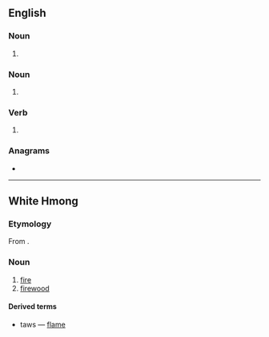 {{also|tāws}}
==English==

===Noun===
{{en-noun|tawses}}

# {{alternative spelling of|tawse|lang=en}}

===Noun===
{{head|en|noun plural form}}

# {{plural of|taw|lang=en}}

===Verb===
{{head|en|verb form}}

# {{en-third-person singular of|taw}}

===Anagrams===
* {{anagrams|en|'twas|ATWS|AWTs|S.W.A.T.|SWAT|Swat|TWAs|WSTA|sawt|staw|swat|was't|wast|wats}}

----

==White Hmong==

===Etymology===
From {{etyl|hmx-pro|mww}} {{m|hmx-pro|*douX}}.

===Noun===
{{head|mww|noun}}

# [[fire]]
# [[firewood]]

====Derived terms====
* {{l|mww|nplaig|nplaim}} taws — [[flame]]